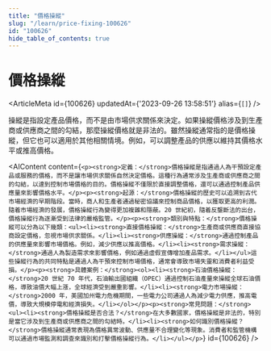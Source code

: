 ```yaml
---
title: "價格操縱"
slug: "/learn/price-fixing-100626"
id: "100626"
hide_table_of_contents: true
---
```



# 價格操縱

<ArticleMeta id={100626} updatedAt={'2023-09-26 13:58:51'} alias={`[]`} />
<div className='border-solid border-b border-t-0 my-4 border-[var(--ifm-color-gray-300)]' />

操縱是指設定產品價格，而不是由市場供求關係來決定。如果操縱價格涉及到生產商或供應商之間的勾結，那麼操縱價格就是非法的。雖然操縱通常指的是價格操縱，但它也可以適用於其他相關情境。例如，可以調整產品的供應以維持其價格水平或推高價格。

<AIContent content={`<p><strong>定義：</strong>價格操縱是指通過人為干預設定產品或服務的價格，而不是讓市場供求關係自然決定價格。這種行為通常涉及生產商或供應商之間的勾結，以達到控制市場價格的目的。價格操縱不僅限於直接調整價格，還可以通過控制產品供應量來影響價格水平。</p><p><strong>起源：</strong>價格操縱的歷史可以追溯到古代市場經濟的早期階段。當時，商人和生產者通過秘密協議來控制商品價格，以獲取更高的利潤。隨着市場經濟的發展，價格操縱行為變得更加複雜和隱蔽。20 世紀初，隨着反壟斷法的出台，價格操縱行為逐漸受到法律的嚴格監管。</p><p><strong>類別與特點：</strong>價格操縱可以分為以下幾類：<ul><li><strong>直接價格操縱：</strong>生產商或供應商直接協商設定價格，忽視市場供求關係。</li><li><strong>供應操縱：</strong>通過控制產品的供應量來影響市場價格。例如，減少供應以推高價格。</li><li><strong>需求操縱：</strong>通過人為製造需求來影響價格，例如通過虛假宣傳增加產品需求。</li></ul>這些操縱行為的共同特點是通過人為干預來控制市場價格，通常會導致市場失靈和消費者利益受損。</p><p><strong>具體案例：</strong><ol><li><strong>石油價格操縱：</strong>20 世紀 70 年代，石油輸出國組織（OPEC）通過控制石油產量來操縱全球石油價格，導致油價大幅上漲，全球經濟受到嚴重影響。</li><li><strong>電力市場操縱：</strong>2000 年，美國加州電力危機期間，一些電力公司通過人為減少電力供應，推高電價，導致大規模停電和經濟損失。</li></ol></p><p><strong>常見問題：</strong><ul><li><strong>價格操縱是否合法？</strong>在大多數國家，價格操縱是非法的，特別是當它涉及到生產商或供應商之間的勾結時。</li><li><strong>如何識別價格操縱？</strong>價格操縱通常表現為價格異常波動、供應量不合理變化等現象。消費者和監管機構可以通過市場監測和調查來識別和打擊價格操縱行為。</li></ul></p>`} id={100626} />
